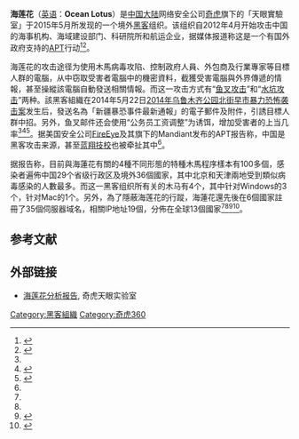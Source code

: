{{NoteTA
|G1=IT
}}
'''海莲花'''（[[英语|英语]]：'''Ocean Lotus'''）是[[中国大陆|中国大陆]]网络安全公司[[奇虎|奇虎]]旗下的「天眼實驗室」于2015年5月所发现的一个境外[[黑客|黑客]]组织。该组织自2012年4月开始攻击中国的海事机构、海域建设部门、科研院所和航运企业，据媒体报道称这是一个有国外政府支持的[[高级长期威胁|APT]]行动<ref>{{cite news |title=网络安全未雨绸缪 国家安全防微杜渐 |url=http://www.cnii.com.cn/internetnews/2015-06/02/content_1580496.htm |publisher=赛迪网 |date=2015-06-02 |accessdate=2015年6月2日 |archive-url=https://web.archive.org/web/20160305084620/http://www.cnii.com.cn/internetnews/2015-06/02/content_1580496.htm |archive-date=2016年3月5日 |dead-url=yes }}</ref><ref name="新浪科技">{{cite news |title=黑客组织“海莲花”曝光 专攻中国国家级机构 |url=http://tech.sina.com.cn/i/2015-05-29/doc-icczmvup2508077.shtml |publisher=新浪科技 |date=2015-05-29 |accessdate=2015年6月2日 |archive-date=2016-03-04 |archive-url=https://web.archive.org/web/20160304214619/http://tech.sina.com.cn/i/2015-05-29/doc-icczmvup2508077.shtml |dead-url=no }}</ref>。

海莲花的攻击途径为使用木馬病毒攻陷、控制政府人員、外包商及行業專家等目標人群的電腦，从中窃取受害者電腦中的機密資料，截獲受害電腦與外界傳遞的情報，甚至操縱該電腦自動發送相關情報。而这一攻击方式有“[[钓鱼式攻击#近來網釣的攻擊|鱼叉攻击]]”和“[[水坑攻击|水坑攻击]]”两种。該黑客組織在2014年5月22日[[2014年乌鲁木齐公园北街早市暴力恐怖袭击案|2014年乌鲁木齐公园北街早市暴力恐怖袭击案]]发生后，發送名為「新疆暴恐事件最新通報」的電子郵件及附件，引誘目標人群中招。另外，鱼叉邮件还会使用“公务员工资调整”为诱饵，增加受害者的上当几率<ref name="新浪科技"/><ref name="苹果日报">{{cite news |title=黑客組織「海蓮花」 狂攻中國3年 |url=http://hk.apple.nextmedia.com/realtime/china/20150529/53791962 |publisher=苹果日报 |date=2015-05-29 |accessdate=2015年6月2日 |archive-date=2017-03-29 |archive-url=https://web.archive.org/web/20170329233903/http://hk.apple.nextmedia.com/realtime/china/20150529/53791962 |dead-url=no }}</ref><ref name="洗白">{{cite news |title=“海莲花”曝光 蓝翔之冤能否洗白 |url=http://news.163.com/15/0601/17/AR1Q8SBC00014AEF.html |publisher=甘肃农民报 |date=2015-06-01 |accessdate=2015年6月2日 |archive-url=https://web.archive.org/web/20170329235754/http://news.163.com/15/0601/17/AR1Q8SBC00014AEF.html |archive-date=2017年3月29日 |dead-url=yes }}</ref>。据美国安全公司[[FireEye|FireEye]]及其旗下的Mandiant发布的APT报告称，中国是黑客攻击来源，甚至[[蓝翔技校|蓝翔技校]]也被牵扯其中<ref name="洗白"/>。

据报告称，目前與海蓮花有關的4種不同形態的特種木馬程序樣本有100多個，感染者遍佈中国29个省级行政区及境外36個國家，其中北京和天津兩地受到類似病毒感染的人數最多。而这一黑客组织所有关的木马有4个，其中针对Windows的3个，针对Mac的1个。另外，為了隱蔽海莲花的行蹤，海蓮花還先後在6個國家註冊了35個伺服器域名，相關IP地址19個，分佈在全球13個國家<ref name="苹果日报"/><ref name="洗白"/><ref>{{cite news |title=中國機構首次曝光"境外黑客組織'海蓮花'" |url=http://www.bbc.co.uk/zhongwen/trad/china/2015/05/150529_china_cyber_security |publisher=BBC中文网 |date=2015年5月29日 |accessdate=2015年6月2日 |archive-date=2015年6月1日 |archive-url=https://web.archive.org/web/20150601043010/http://www.bbc.co.uk/zhongwen/trad/china/2015/05/150529_china_cyber_security |dead-url=no }}</ref><ref>{{cite news |title=黑客组织“海莲花”曝光主攻中国国家级机构 |url=http://china.huanqiu.com/article/2015-05/6558638.html |publisher=新华网 |date=2015年5月31日 |accessdate=2015年6月2日 |archive-date=2016年3月4日 |archive-url=https://web.archive.org/web/20160304090617/http://china.huanqiu.com/article/2015-05/6558638.html |dead-url=no }}</ref>。

==参考文献==
{{reflist}}

==外部链接==
*[https://github.com/kbandla/APTnotes/blob/master/2015/OceanLotusReport.pdf 海莲花分析报告], 奇虎天眼实验室

{{奇虎}}

[[Category:黑客組織|Category:黑客組織]]
[[Category:奇虎360|Category:奇虎360]]